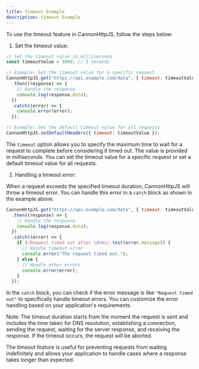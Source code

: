 ```yaml
---
title: timeout Example
description: timeout Example
---
```


To use the timeout feature in CannonHttpJS, follow the steps below:

1. Set the timeout value:

```javascript
// Set the timeout value in milliseconds
const timeoutValue = 5000; // 5 seconds

// Example: Set the timeout value for a specific request
CannonHttpJS.get("https://api.example.com/data", { timeout: timeoutValue })
  .then((response) => {
    // Handle the response
    console.log(response.data);
  })
  .catch((error) => {
    console.error(error);
  });

// Example: Set the default timeout value for all requests
CannonHttpJS.setDefaultHeaders({ timeout: timeoutValue });
```

The `timeout` option allows you to specify the maximum time to wait for a request to complete before considering it timed out. The value is provided in milliseconds. You can set the timeout value for a specific request or set a default timeout value for all requests.

2. Handling a timeout error:

When a request exceeds the specified timeout duration, CannonHttpJS will throw a timeout error. You can handle this error in a `catch` block as shown in the example above.

```javascript
CannonHttpJS.get("https://api.example.com/data", { timeout: timeoutValue })
  .then((response) => {
    // Handle the response
    console.log(response.data);
  })
  .catch((error) => {
    if (/Request timed out after \d+ms/.test(error.message)) {
      // Handle timeout error
      console.error("The request timed out.");
    } else {
      // Handle other errors
      console.error(error);
    }
  });
```

In the `catch` block, you can check if the error message is like `"Request timed out"` to specifically handle timeout errors. You can customize the error handling based on your application's requirements.

Note: The timeout duration starts from the moment the request is sent and includes the time taken for DNS resolution, establishing a connection, sending the request, waiting for the server response, and receiving the response. If the timeout occurs, the request will be aborted.

The timeout feature is useful for preventing requests from waiting indefinitely and allows your application to handle cases where a response takes longer than expected.
